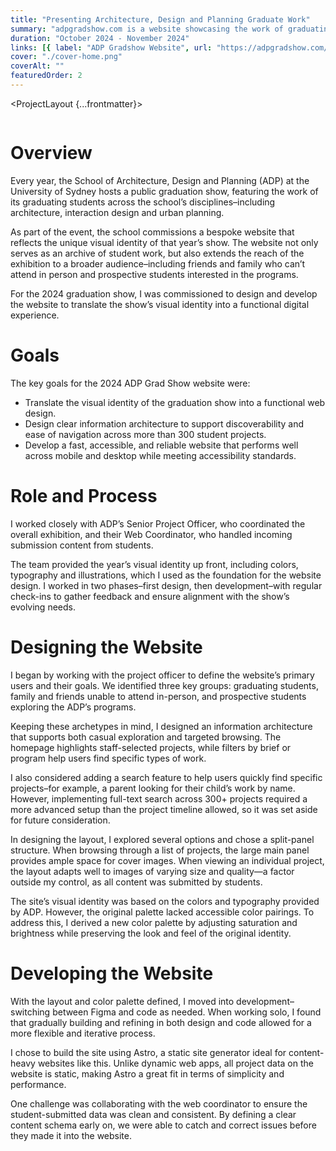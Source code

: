 ```yaml
---
title: "Presenting Architecture, Design and Planning Graduate Work"
summary: "adpgradshow.com is a website showcasing the work of graduating students from the University of Sydney’s School of Architecture, Design and Planning."
duration: "October 2024 - November 2024"
links: [{ label: "ADP Gradshow Website", url: "https://adpgradshow.com/" }]
cover: "./cover-home.png"
coverAlt: ""
featuredOrder: 2
---
```



<ProjectLayout {...frontmatter}>

<Fragment slot="content-header">
  <Bento.Root layout="tokyo6" class="max-w-5xl mx-auto px-6">
    <Bento.Item class="bg-[#F5EAF2] flex justify-center items-center">
      <Image src={tileADeskWork} alt="" class="w-[138px] h-auto" />
    </Bento.Item>
    <Bento.Item class="bg-[#F5EAF2] overflow-clip relative">
      <div class="w-[424px] h-auto absolute top-0 left-0 pl-6 pt-6">
        <Image src={tileBProject} alt="" />
      </div>
    </Bento.Item>
    <Bento.Item class="bg-[#F5EAF2] flex justify-center items-center">
      <Image src={tileCStudents} alt="" class="w-[154px] h-auto" />
    </Bento.Item>
    <Bento.Item class="bg-[#F5EAF2] overflow-clip relative">
      <div class="w-[367px] h-auto absolute top-0 left-0 pl-6 pt-6">
        <Image src={tileDBriefs} alt="" />
      </div>
    </Bento.Item>
    <Bento.Item class="bg-[#F5EAF2] flex justify-center items-center">
      <Image src={tileELogo} alt="" class="w-[210px] h-auto" />
    </Bento.Item>
    <Bento.Item class="bg-[#F5EAF2] overflow-hidden relative @container">
      <div class="w-[521px] h-auto absolute top-0 left-0 pl-6 mt-6 @min-[calc(480px+100px)]:static @min-[calc(480px+100px)]:mx-auto">
        <Image src={tileFHome} alt="" />
      </div>
    </Bento.Item>
  </Bento.Root>
</Fragment>

# Overview

Every year, the School of Architecture, Design and Planning (ADP) at the University of Sydney hosts a public graduation show, featuring the work of its graduating students across the school’s disciplines–including architecture, interaction design and urban planning.

As part of the event, the school commissions a bespoke website that reflects the unique visual identity of that year’s show. The website not only serves as an archive of student work, but also extends the reach of the exhibition to a broader audience–including friends and family who can’t attend in person and prospective students interested in the programs.

For the 2024 graduation show, I was commissioned to design and develop the website to translate the show’s visual identity into a functional digital experience.

# Goals

The key goals for the 2024 ADP Grad Show website were:

- Translate the visual identity of the graduation show into a functional web design.
- Design clear information architecture to support discoverability and ease of navigation across more than 300 student projects.
- Develop a fast, accessible, and reliable website that performs well across mobile and desktop while meeting accessibility standards.

# Role and Process

I worked closely with ADP’s Senior Project Officer, who coordinated the overall exhibition, and their Web Coordinator, who handled incoming submission content from students.

The team provided the year’s visual identity up front, including colors, typography and illustrations, which I used as the foundation for the website design. I worked in two phases–first design, then development–with regular check-ins to gather feedback and ensure alignment with the show’s evolving needs.

<FullBleed>
  <ImageDisplay
    src={websiteHome}
    alt=""
    class="w-full max-w-5xl mx-auto px-6"
    bleed="bottom"
    noRadius
  />
</FullBleed>

<FullBleed>
  <ImageDisplay
    src={websiteProject}
    alt=""
    class="w-full max-w-5xl mx-auto px-6"
    bleed="bottom"
    noRadius
  />
</FullBleed>

# Designing the Website

I began by working with the project officer to define the website’s primary users and their goals. We identified three key groups: graduating students, family and friends unable to attend in-person, and prospective students exploring the ADP’s programs.

<FullBleed>
  <ImageDisplay
    src={archetypes}
    alt=""
    class="w-full max-w-5xl mx-auto px-6"
    bleed="bottom"
    noRadius
  />
</FullBleed>

Keeping these archetypes in mind, I designed an information architecture that supports both casual exploration and targeted browsing. The homepage highlights staff-selected projects, while filters by brief or program help users find specific types of work.

I also considered adding a search feature to help users quickly find specific projects–for example, a parent looking for their child’s work by name. However, implementing full-text search across 300+ projects required a more advanced setup than the project timeline allowed, so it was set aside for future consideration.

In designing the layout, I explored several options and chose a split-panel structure. When browsing through a list of projects, the large main panel provides ample space for cover images. When viewing an individual project, the layout adapts well to images of varying size and quality—a factor outside my control, as all content was submitted by students.

<FullBleed>
  <ImageDisplay
    src={sketches}
    alt=""
    class="w-full max-w-5xl mx-auto px-6"
    noRadius
    variant="white"
  />
</FullBleed>

The site’s visual identity was based on the colors and typography provided by ADP. However, the original palette lacked accessible color pairings. To address this, I derived a new color palette by adjusting saturation and brightness while preserving the look and feel of the original identity.

<ImageDisplay src={palettes} alt="" class="w-full mx-auto" variant="white" />

# Developing the Website

With the layout and color palette defined, I moved into development–switching between Figma and code as needed. When working solo, I found that gradually building and refining in both design and code allowed for a more flexible and iterative process.

I chose to build the site using Astro, a static site generator ideal for content-heavy websites like this. Unlike dynamic web apps, all project data on the website is static, making Astro a great fit in terms of simplicity and performance.

One challenge was collaborating with the web coordinator to ensure the student-submitted data was clean and consistent. By defining a clear content schema early on, we were able to catch and correct issues before they made it into the website.

</ProjectLayout>
